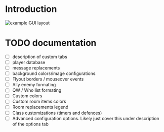 # Introduction

![example GUI layout](./images/exampleGui.png)

# TODO documentation

- [ ] description of custom tabs
- [ ] player database
- [ ] message replacements
- [ ] background colors/image configurations
- [ ] Flyout borders / mouseover events
- [ ] Ally enemy formating
- [ ] QW / Who list formating
- [ ] Custom colors
- [ ] Custom room items colors
- [ ] Room replacements legend
- [ ] Class customizations (timers and defences)
- [ ] Advanced configuration options. Likely just cover this under description of the options tab

